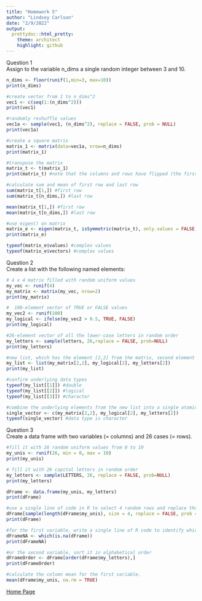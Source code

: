 ```yaml
---
title: "Homework 5"
author: "Lindsey Carlson"
date: "2/9/2022"
output:
  prettydoc::html_pretty:
    theme: architect
    highlight: github
---
```


Question 1  
Assign to the variable n_dims a single random integer between 3 and 10.
```r
n_dims <- floor(runif(1,min=3, max=10))
print(n_dims)

#create vector from 1 to n_dims^2
vec1 <- c(seq(1:(n_dims^2)))
print(vec1)

#randomly reshuffle values 
vec1a <- sample(vec1, (n_dims^2), replace = FALSE, prob = NULL)
print(vec1a)

#create a square matrix 
matrix_1 <- matrix(data=vec1a, nrow=n_dims)
print(matrix_1)

#transpose the matrix
matrix_t <- t(matrix_1)
print(matrix_t) #note that the columns and rows have flipped (the first row is now the first column)

#calculate sum and mean of first row and last row
sum(matrix_t[1,]) #first row
sum(matrix_t[n_dims,]) #last row

mean(matrix_t[1,]) #first row
mean(matrix_t[n_dims,]) #last row

#use eigen() on matrix
matrix_e <- eigen(matrix_t, isSymmetric(matrix_t), only.values = FALSE, EISPACK = FALSE)
print(matrix_e)

typeof(matrix_e$values) #complex values
typeof(matrix_e$vectors) #complex values

```

Question 2  
Create a list with the following named elements:
```r
# 4 x 4 matrix filled with random uniform values
my_vec <- runif(4)
my_matrix <- matrix(my_vec, nrow=2)
print(my_matrix)

#  100-element vector of TRUE or FALSE values
my_vec2 <- runif(100)
my_logical <- ifelse(my_vec2 > 0.5, TRUE, FALSE)
print(my_logical)

#26-element vector of all the lower-case letters in random order
my_letters <- sample(letters, 26,replace = FALSE, prob=NULL)
print(my_letters)

#new list, which has the element [2,2] from the matrix, second element of the logical vector, and the second element of the letter vector
my_list <- list(my_matrix[2,2], my_logical[2], my_letters[2])
print(my_list)

#confirm underlying data types
typeof(my_list[[1]]) #double
typeof(my_list[[2]]) #logical 
typeof(my_list[[3]]) #character

#combine the underlying elements from the new list into a single atomic vector with the c() function.
single_vector <- c(my_matrix[2,2], my_logical[2], my_letters[2])
typeof(single_vector) #data type is character 
```

Question 3  
Create a data frame with two variables (= columns) and 26 cases (= rows).
```r
#fill it with 26 random uniform values from 0 to 10
my_unis <- runif(26, min = 0, max = 10)
print(my_unis)

# fill it with 26 capital letters in random order
my_letters <- sample(LETTERS, 26, replace = FALSE, prob=NULL)
print(my_letters)

dFrame <- data.frame(my_unis, my_letters)
print(dFrame)

#use a single line of code in R to select 4 random rows and replace the numerical values in those rows with NA
dFrame[sample(length(dFrame$my_unis), size = 4, replace = FALSE, prob = NULL), 1] = NA
print(dFrame)

#for the first variable, write a single line of R code to identify which rows have the missing values
dFrameNA <- which(is.na(dFrame))
print(dFrameNA)

#or the second variable, sort it in alphabetical order
dFrameOrder <- dFrame[order(dFrame$my_letters),]
print(dFrameOrder)

#calculate the column mean for the first variable.
mean(dFrame$my_unis, na.rm = TRUE)
```

[Home Page](index.html)


